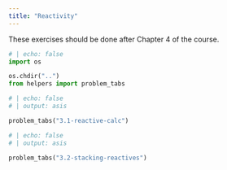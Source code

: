 ```yaml
---
title: "Reactivity"
---
```

These exercises should be done after Chapter 4 of the course.
```python
# | echo: false
import os

os.chdir("..")
from helpers import problem_tabs

```

```python
# | echo: false
# | output: asis

problem_tabs("3.1-reactive-calc")
```

```python
# | echo: false
# | output: asis

problem_tabs("3.2-stacking-reactives")
```